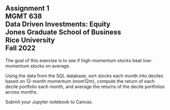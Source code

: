 ## Assignment 1<br>MGMT 638<br>Data Driven Investments: Equity<br>Jones Graduate School of Business<br>Rice University<br>Fall 2022

The goal of this exercise is to see if high-momentum stocks beat low-momentum stocks on average.  

Using the data from the SQL database, sort stocks each month into deciles based on 12-month momentum (mom12m), compute the return of each decile portfolio each month, and average the returns of the decile portfolios across months.   

Submit your Jupyter notebook to Canvas.  


